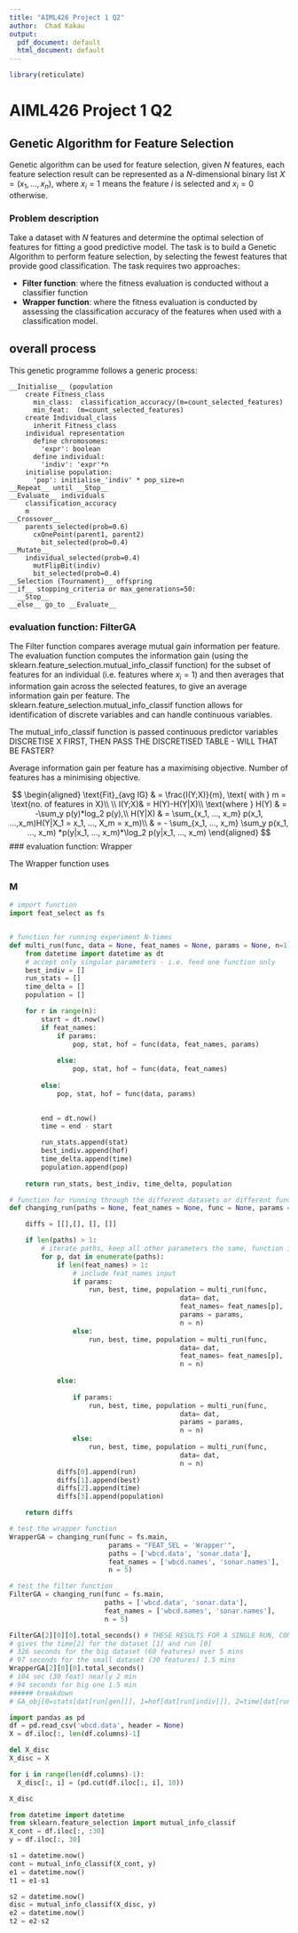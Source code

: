 ```yaml
---
title: "AIML426 Project 1 Q2"
author:  Chad Kakau
output:
  pdf_document: default
  html_document: default
---
```



```r
library(reticulate)
```

# AIML426 Project 1 Q2  

## Genetic Algorithm for Feature Selection  

Genetic algorithm can be used for feature selection, given $N$ features, each feature selection result can be represented as a $N$-dimensional binary list $X=(x_1, ..., x_n)$, where $x_i=1$ means the feature $i$ is selected and $x_i=0$ otherwise.  

### Problem description  

Take a dataset with $N$ features and determine the optimal selection of features for fitting a good predictive model.  The task is to build a Genetic Algorithm to perform feature selection, by selecting the fewest features that provide good classification.  The task requires two approaches:  

  - __Filter function__:  where the fitness evaluation is conducted without a classifier function  
  - __Wrapper function__:  where the fitness evaluation is conducted by assessing the classification accuracy of the features when used with a classification model.  
  
## overall process

This genetic programme follows a generic process:  

```
__Initialise__ (population
    create Fitness_class
      min_class:  classification_accuracy/(m=count_selected_features)
      min_feat:  (m=count_selected_features)
    create Individual_class
      inherit Fitness_class
    individual representation
      define chromosomes:
        'expr': boolean
      define individual:
        'indiv': 'expr'*n
    initialise population:
      'pop': initialise_'indiv' * pop_size=n
__Repeat__ until __Stop__  
__Evaluate__ individuals  
    classification_accuracy
    m
__Crossover__ 
    parents_selected(prob=0.6)
      cxOnePoint(parent1, parent2)
        bit_selected(prob=0.4)
__Mutate__ 
    individual_selected(prob=0.4)
      mutFlipBit(indiv)
      bit_selected(prob=0.4)
__Selection (Tournament)__ offspring  
__if__ stopping_criteria or max_generations=50:  
  __Stop__   
__else__ go_to __Evaluate__
```

### evaluation function:  FilterGA  

The Filter function compares average mutual gain information per feature.  The evaluation function computes the information gain (using the sklearn.feature_selection.mutual_info_classif function) for the subset of features for an individual (i.e. features where $x_i = 1$) and then averages that information gain across the selected features, to give an average information gain per feature.  The sklearn.feature_selection.mutual_info_classif function allows for identification of discrete variables and can handle continuous variables.  

The mutual_info_classif function is passed continuous predictor variables DISCRETISE X FIRST, THEN PASS THE DISCRETISED TABLE - WILL THAT BE FASTER? 

Average information gain per feature has a maximising objective.
Number of features has a minimising objective. 

$$
\begin{aligned}
\text{Fit}_{avg IG} & = \frac{I(Y;X)}{m}, \text{ with } m = \text{no. of features in X}\\
 \\
 I(Y;X)& = H(Y)-H(Y|X)\\
\text{where } H(Y) & = -\sum_y p(y)*log_2 p(y),\\
 H(Y|X) & = \sum_{x_1, ..., x_m} p(x_1, ...,x_m)H(Y|X_1 = x_1, ..., X_m = x_m)\\
 & = - \sum_{x_1, ..., x_m} \sum_y p(x_1, ..., x_m) *p(y|x_1, ..., x_m)*\log_2 p(y|x_1, ..., x_m)
\end{aligned}
$$
### evaluation function:  Wrapper

The Wrapper function uses 

### M

```python
# import function
import feat_select as fs


# function for running experiment N-times
def multi_run(func, data = None, feat_names = None, params = None, n=1):
    from datetime import datetime as dt
    # accept only singular parameters - i.e. feed one function only
    best_indiv = []
    run_stats = []
    time_delta = []
    population = []

    for r in range(n): 
        start = dt.now()
        if feat_names:
            if params:
                pop, stat, hof = func(data, feat_names, params)
                
            else:
                pop, stat, hof = func(data, feat_names)
                
        else: 
            pop, stat, hof = func(data, params)

        
        end = dt.now()
        time = end - start

        run_stats.append(stat)
        best_indiv.append(hof)
        time_delta.append(time)
        population.append(pop)
                
    return run_stats, best_indiv, time_delta, population

# function for running through the different datasets or different functions
def changing_run(paths = None, feat_names = None, func = None, params = None, n = 1):

    diffs = [[],[], [], []] 

    if len(paths) > 1:
        # iterate paths, keep all other parameters the same, function is required, params are optional
        for p, dat in enumerate(paths):
            if len(feat_names) > 1:
                # include feat_names input
                if params:
                    run, best, time, population = multi_run(func, 
                                           data= dat, 
                                           feat_names= feat_names[p], 
                                           params = params, 
                                           n = n)
                else:
                    run, best, time, population = multi_run(func, 
                                           data= dat, 
                                           feat_names= feat_names[p], 
                                           n = n)
            
            else:
                
                if params:
                    run, best, time, population = multi_run(func, 
                                           data= dat, 
                                           params = params, 
                                           n = n)
                else:
                    run, best, time, population = multi_run(func, 
                                           data= dat, 
                                           n = n)
            diffs[0].append(run)
            diffs[1].append(best)
            diffs[2].append(time)
            diffs[3].append(population)

    return diffs
```

```python
# test the wrapper function
WrapperGA = changing_run(func = fs.main,
                         params = "FEAT_SEL = 'Wrapper'",
                         paths = ['wbcd.data', 'sonar.data'],
                         feat_names = ['wbcd.names', 'sonar.names'],
                         n = 5)  
```

```python
# test the filter function
FilterGA = changing_run(func = fs.main,
                        paths = ['wbcd.data', 'sonar.data'],
                        feat_names = ['wbcd.names', 'sonar.names'], 
                        n = 5)  
```

```python
FilterGA[2][0][0].total_seconds() # THESE RESULTS FOR A SINGLE RUN, CONTINUOUS X 
# gives the time[2] for the dataset [1] and run [0]
# 326 seconds for the big dataset (60 features) over 5 mins
# 97 seconds for the small dataset (30 features) 1.5 mins
WrapperGA[2][0][0].total_seconds() 
# 104 sec (30 feat) nearly 2 min
# 94 seconds for big one 1.5 min
###### breakdown
# GA_obj[0=stats[dat[run[gen]]], 1=hof[dat[run[indiv]]], 2=time[dat[run[delta]]], 3=pop[dat[run[indiv[chromosome]]]]60
```

```python
import pandas as pd
df = pd.read_csv('wbcd.data', header = None)
X = df.iloc[:, len(df.columns)-1]
```

```python
del X_disc
X_disc = X

for i in range(len(df.columns)-1):
  X_disc[:, i] = (pd.cut(df.iloc[:, i], 10))

X_disc

```

```python
from datetime import datetime
from sklearn.feature_selection import mutual_info_classif
X_cont = df.iloc[:, :30]
y = df.iloc[:, 30]

s1 = datetime.now()
cont = mutual_info_classif(X_cont, y)
e1 = datetime.now()
t1 = e1-s1

s2 = datetime.now()
disc = mutual_info_classif(X_disc, y)
e2 = datetime.now()
t2 = e2-s2


```

